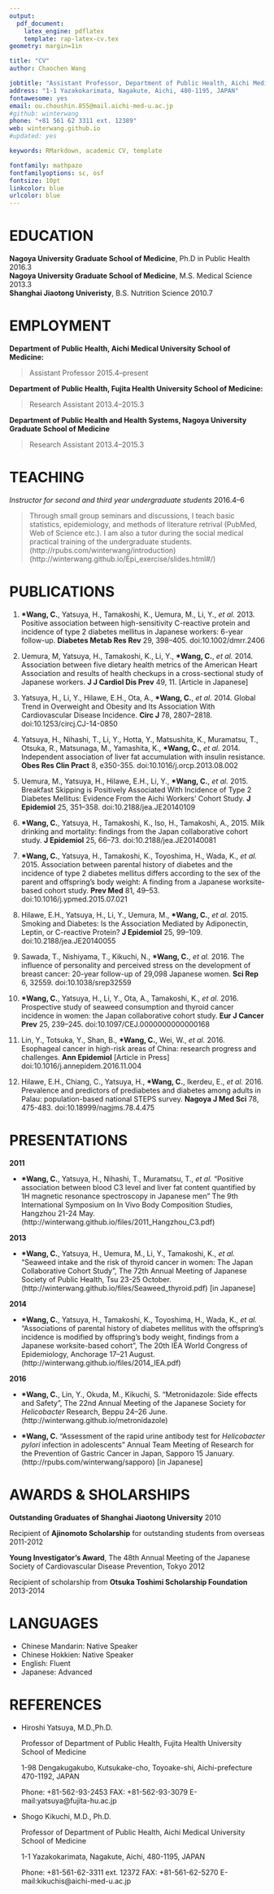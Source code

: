 ```yaml
---
output: 
  pdf_document:
    latex_engine: pdflatex
    template: rap-latex-cv.tex
geometry: margin=1in

title: "CV"
author: Chaochen Wang

jobtitle: "Assistant Professor, Department of Public Health, Aichi Medical University School of Medicine"
address: "1-1 Yazakokarimata, Nagakute, Aichi, 480-1195, JAPAN"
fontawesome: yes
email: ou.choushin.855@mail.aichi-med-u.ac.jp
#github: winterwang 
phone: "+81 561 62 3311 ext. 12389"
web: winterwang.github.io
#updated: yes

keywords: RMarkdown, academic CV, template

fontfamily: mathpazo
fontfamilyoptions: sc, osf
fontsize: 10pt
linkcolor: blue
urlcolor: blue
---
```


# EDUCATION

**Nagoya University Graduate School of Medicine**, Ph.D in Public Health \hfill  2016.3  
**Nagoya University Graduate School of Medicine**, M.S. Medical Science \hfill 2013.3  
**Shanghai Jiaotong Univeristy**, B.S. Nutrition Science \hfill 2010.7  

# EMPLOYMENT

**Department of Public Health, Aichi Medical University School of Medicine:**

 > Assistant Professor \hfill 2015.4--present

**Department of Public Health, Fujita Health University School of Medicine:**

 > Research Assistant \hfill 2013.4--2015.3

**Department of Public Health and Health Systems, Nagoya University Graduate School of Medicine**

 > Research Assistant \hfill 2013.4--2015.3

# TEACHING

*Instructor for second and third year undergraduate students* \hfill 2016.4--6

> Through small group seminars and discussions, I teach basic statistics, epidemiology, and methods of literature retrival (PubMed, Web of Science etc.). I am also a tutor during the social medical practical training of the undergraduate students. (http://rpubs.com/winterwang/introduction) (http://winterwang.github.io/Epi_exercise/slides.html#/)
  
# PUBLICATIONS

1. **\*Wang, C.**, Yatsuya, H., Tamakoshi, K., Uemura, M., Li, Y., *et al.* 2013. Positive association between high-sensitivity C-reactive protein and incidence of type 2 diabetes mellitus in Japanese workers: 6-year follow-up. **Diabetes Metab Res Rev** 29, 398–405. doi:10.1002/dmrr.2406

2. Uemura, M, Yatsuya, H., Tamakoshi, K., Li, Y., **\*Wang, C.**, *et al.* 2014. Association between five dietary health metrics of the American Heart Association and results of health checkups in a cross-sectional study of Japanese workers. **J J Cardiol Dis Prev** 49, 11. [Article in Japanese]

3. Yatsuya, H., Li, Y., Hilawe, E.H., Ota, A., **\*Wang, C.**, *et al.* 2014. Global Trend in Overweight and Obesity and Its Association With Cardiovascular Disease Incidence. **Circ J** 78, 2807–2818. doi:10.1253/circj.CJ-14-0850

4. Yatsuya, H., Nihashi, T., Li, Y., Hotta, Y., Matsushita, K., Muramatsu, T., Otsuka, R., Matsunaga, M., Yamashita, K., **\*Wang, C.**, *et al.* 2014. Independent association of liver fat accumulation with insulin resistance. **Obes Res Clin Pract** 8, e350-355. doi:10.1016/j.orcp.2013.08.002

5. Uemura, M., Yatsuya, H., Hilawe, E.H., Li, Y., **\*Wang, C.**, *et al.* 2015. Breakfast Skipping is Positively Associated With Incidence of Type 2 Diabetes Mellitus: Evidence From the Aichi Workers’ Cohort Study. **J Epidemiol** 25, 351–358. doi:10.2188/jea.JE20140109

6. **\*Wang, C.**, Yatsuya, H., Tamakoshi, K., Iso, H., Tamakoshi, A., 2015. Milk drinking and mortality: findings from the Japan collaborative cohort study. **J Epidemiol** 25, 66–73. doi:10.2188/jea.JE20140081

7. **\*Wang, C.**, Yatsuya, H., Tamakoshi, K., Toyoshima, H., Wada, K., *et al.* 2015. Association between parental history of diabetes and the incidence of type 2 diabetes mellitus differs according to the sex of the parent and offspring’s body weight: A finding from a Japanese worksite-based cohort study. **Prev Med** 81, 49–53. doi:10.1016/j.ypmed.2015.07.021

8. Hilawe, E.H., Yatsuya, H., Li, Y., Uemura, M., **\*Wang, C.**, *et al.* 2015. Smoking and Diabetes: Is the Association Mediated by Adiponectin, Leptin, or C-reactive Protein? **J Epidemiol** 25, 99–109. doi:10.2188/jea.JE20140055

9. Sawada, T., Nishiyama, T., Kikuchi, N., **\*Wang, C.**, *et al.* 2016. The influence of personality and perceived stress on the development of breast cancer: 20-year follow-up of 29,098 Japanese women. **Sci Rep** 6, 32559. doi:10.1038/srep32559

10. **\*Wang, C.**, Yatsuya, H., Li, Y., Ota, A., Tamakoshi, K., *et al.* 2016. Prospective study of seaweed consumption and thyroid cancer incidence in women: the Japan collaborative cohort study. **Eur J Cancer Prev** 25, 239–245. doi:10.1097/CEJ.0000000000000168

11. Lin, Y., Totsuka, Y., Shan, B., **\*Wang, C.**, Wei, W., *et al.* 2016. Esophageal cancer in high-risk areas of China: research progress and challenges. **Ann Epidemiol** [Article in Press] doi:10.1016/j.annepidem.2016.11.004

12. Hilawe, E.H., Chiang, C., Yatsuya, H., **\*Wang, C.**, Ikerdeu, E., *et al.* 2016. Prevalence and predictors of prediabetes and diabetes among adults in Palau: population-based national STEPS survey. **Nagoya J Med Sci** 78, 475-483. doi:10.18999/nagjms.78.4.475 


# PRESENTATIONS

**2011** 

   + **\*Wang, C.**, Yatsuya, H., Nihashi, T., Muramatsu, T., *et al.* "Positive association between blood C3 level and liver fat content quantified by 1H magnetic resonance spectroscopy in Japanese men" The 9th International Symposium on In Vivo Body Composition Studies, Hangzhou 21-24 May. (http://winterwang.github.io/files/2011_Hangzhou_C3.pdf)
   
**2013**

   + **\*Wang, C.**, Yatsuya, H., Uemura, M., Li, Y., Tamakoshi, K., *et al.* "Seaweed intake and the risk of thyroid cancer in women: The Japan Collaborative Cohort Study", The 72th Annual Meeting of Japanese Society of Public Health, Tsu 23-25 October. (http://winterwang.github.io/files/Seaweed_thyroid.pdf) [in Japanese]

**2014**

   + **\*Wang, C.**, Yatsuya, H., Tamakoshi, K., Toyoshima, H., Wada, K., *et al.* "Associations of parental history of diabetes mellitus with the offspring's incidence is modified by offspring's body weight, findings from a Japanese worksite-based cohort", The 20th IEA World Congress of Epidemiology, Anchorage 17--21 August. (http://winterwang.github.io/files/2014_IEA.pdf)

**2016** 

   + **\*Wang, C.**, Lin, Y., Okuda, M., Kikuchi, S. "Metronidazole: Side effects and Safety", The 22nd Annual Meeting of the Japanese Society for *Helicobacter* Research, Beppu 24--26 June. (http://winterwang.github.io/metronidazole)

   + **\*Wang, C.** "Assessment of the rapid urine antibody test for *Helicobacter pylori* infection in adolescents" Annual Team Meeting of Research for the Prevention of Gastric Cancer in Japan, Sapporo 15 January. (http://rpubs.com/winterwang/sapporo) [in Japanese]


# AWARDS & SHOLARSHIPS

**Outstanding Graduates of Shanghai Jiaotong University** \hfill 2010

Recipient of **Ajinomoto Scholarship** for outstanding students from overseas \hfill 2011-2012

**Young Investigator's Award**, The 48th Annual Meeting of the Japanese Society of Cardiovascular Disease Prevention, Tokyo  \hfill  2012

Recipient of scholarship from **Otsuka Toshimi Scholarship Foundation** \hfill 2013-2014


# LANGUAGES  

  - Chinese Mandarin: Native Speaker
  - Chinese Hokkien: Native Speaker
  - English: Fluent
  - Japanese: Advanced
  
# REFERENCES

  - Hiroshi Yatsuya, M.D.,Ph.D. 
   
    Professor of Department of Public Health, Fujita Health University School of Medicine 
    
    1-98 Dengakugakubo, Kutsukake-cho, Toyoake-shi, Aichi-prefecture 470-1192, JAPAN 
    
    Phone: +81-562-93-2453 FAX: +81-562-93-3079 E-mail:yatsuya@fujita-hu.ac.jp 
  - Shogo Kikuchi, M.D., Ph.D.
    
    Professor of Department of Public Health, Aichi Medical University School of Medicine
    
    1-1 Yazakokarimata, Nagakute, Aichi, 480-1195, JAPAN
    
    Phone: +81-561-62-3311 ext. 12372 FAX: +81-561-62-5270 E-mail:kikuchis@aichi-med-u.ac.jp
    
   

 